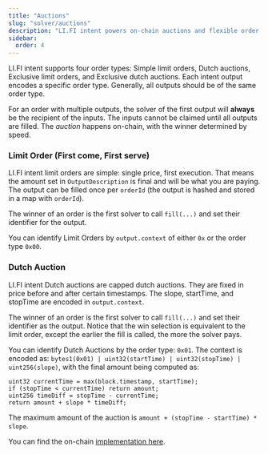 ```yaml
---
title: "Auctions"
slug: "solver/auctions"
description: "LI.FI intent powers on-chain auctions and flexible order types, letting you compete for fills and optimize execution across cross-chain settlement."
sidebar:
  order: 4
---
```


LI.FI intent supports four order types: Simple limit orders, Dutch auctions, Exclusive limit orders, and Exclusive dutch auctions. Each intent output encodes a specific order type. Generally, all outputs should be of the same order type.

For an order with multiple outputs, the solver of the first output will **always** be the recipient of the inputs. The inputs cannot be claimed until all outputs are filled. The _auction_ happens on-chain, with the winner determined by speed.

### Limit Order (First come, First serve)

LI.FI intent limit orders are simple: single price, first execution. That means the amount set in `OutputDescription` is final and will be what you are paying. The output can be filled once per `orderId` (the output is hashed and stored in a map with `orderId`).

The winner of an order is the first solver to call `fill(...)` and set their identifier for the output.

You can identify Limit Orders by `output.context` of either `0x` or the order type `0x00`.

### Dutch Auction

LI.FI intent Dutch auctions are capped dutch auctions. They are fixed in price before and after certain timestamps. The slope, startTime, and stopTime are encoded in `output.context`.

The winner of an order is the first solver to call `fill(...)` and set their identifier as the output. Notice that the win selection is equivalent to the limit order, except the earlier the fill is called, the more the solver pays.

You can identify Dutch Auctions by the order type: `0x01`. The context is encoded as: `bytes1(0x01) | uint32(startTime) | uint32(stopTime) | uint256(slope)`, with the final amount being computed as:

```solidity
uint32 currentTime = max(block.timestamp, startTime);
if (stopTime < currentTime) return amount;
uint256 timeDiff = stopTime - currentTime;
return amount + slope * timeDiff;
```

The maximum amount of the auction is `amount + (stopTime - startTime) * slope`.

You can find the on-chain [implementation here](https://github.com/openintentsframework/oif-contracts/blob/main/src/output/coin/OutputSettlerCoin.sol#L60).
